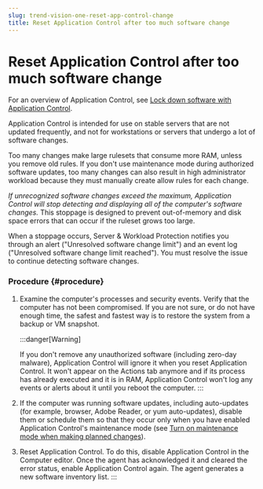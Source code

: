 ```yaml
---
slug: trend-vision-one-reset-app-control-change
title: Reset Application Control after too much software change
---
```

# Reset Application Control after too much software change

For an overview of Application Control, see [Lock down software with Application Control](application-control.mdx).

Application Control is intended for use on stable servers that are not updated frequently, and not for workstations or servers that undergo a lot of software changes.

Too many changes make large rulesets that consume more RAM, unless you remove old rules. If you don't use maintenance mode during authorized software updates, too many changes can also result in high administrator workload because they must manually create allow rules for each change.

*If unrecognized software changes exceed the maximum, Application Control will stop detecting and displaying all of the computer's software changes.* This stoppage is designed to prevent out-of-memory and disk space errors that can occur if the ruleset grows too large.

When a stoppage occurs, Server & Workload Protection notifies you through an alert ("Unresolved software change limit") and an event log ("Unresolved software change limit reached"). You must resolve the issue to continue detecting software changes.

### Procedure {#procedure}

1.  Examine the computer's processes and security events. Verify that the computer has not been compromised. If you are not sure, or do not have enough time, the safest and fastest way is to restore the system from a backup or VM snapshot.

    :::danger[Warning]

    If you don't remove any unauthorized software (including zero-day malware), Application Control will ignore it when you reset Application Control. It won't appear on the Actions tab anymore and if its process has already executed and it is in RAM, Application Control won't log any events or alerts about it until you reboot the computer.
    :::

2.  If the computer was running software updates, including auto-updates (for example, browser, Adobe Reader, or yum auto-updates), disable them or schedule them so that they occur only when you have enabled Application Control's maintenance mode (see [Turn on maintenance mode when making planned changes](set-up-application-control.mdx)).

3.  Reset Application Control. To do this, disable Application Control in the Computer editor. Once the agent has acknowledged it and cleared the error status, enable Application Control again. The agent generates a new software inventory list.
:::
